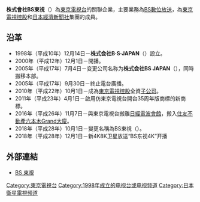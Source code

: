 {{Expand Japanese|time=2020-12-29}}
{{Infobox Company 
|company_name=株式會社BS東視<br /><small>（{{lang|ja|株式会社BSテレビ東京}}）</small>
|company_name_en=BS TV TOKYO Corporation
|company_logo=File:BS TV Tokyo_logo.png
|company_type=
|company_slogan=
|market_information=
|abbreviated_name=BS TV TOKYO、BSJ
|foundation=1998年12月14日
|location=[[日本|日本]][[東京都|東京都]][[港區_(東京都)|港區]][[六本木|六本木]]3丁目2番1號<br />[[住友不動產六本木Grand大廈|住友不動產六本木Grand大廈]]
|zip_code=[[〒|〒]]106-8107
|area_served=
|telephone_no=+81 3-6635-0700
|key_people=取締役會長：小孫茂<br />代表取締役社長：石川一郎
|industry=媒體業
|products=
|services=[[衛星電視|BS數位放送]]
|capital=67億[[日圓|日圓]]（2016年3月31日）
|revenue=
|operating_income=
|profit=
|total_asset=
|net_asset=
|market_value=
|num_employees=61人（2016年3月31日）
|P/E ratio=
|earnings per share=
|Net asset value=
|accounting_period=
|parent=
|major_shareholder=[[東京電視控股|東京電視控股]] 100%
|divisions=
|subsid=
|homepage=http://www.bs-j.co.jp
|footnotes=
|width=}}

'''株式會社BS東視'''（{{lang|ja|株式会社BSテレビ東京}}）為[[東京電視台|東京電視台]]的關聯企業，主要業務為[[衛星電視|BS數位放送]]，為[[東京電視控股|東京電視控股]]和[[日本經濟新聞社|日本經濟新聞社]]集團的成員。

== 沿革 ==
*1998年（平成10年）12月14日－'''株式会社B·S·JAPAN'''（{{lang|ja|株式会社ビー・エス・ジャパン}}）設立。
*2000年（平成12年）12月1日－開播。
*2005年（平成17年）7月4日－变更公司名称为'''株式会社BS JAPAN'''（{{lang|ja|株式会社BSジャパン}}），同時搬移本部。
*2005年（平成17年）9月30日－終止電台廣播。
*2010年（平成22年）10月1日－成為[[東京電視控股|東京電視控股]]全資[[子公司|子公司]]。
*2011年（平成23年）4月1日－啟用仿東京電視台開台35周年版商標的新商標。
*2016年（平成26年）11月7日－與東京電視台搬離[[日經電波會館|日經電波會館]]，搬入[[住友不動產六本木Grand大廈|住友不動產六本木Grand大廈]]。
*2018年（平成28年）10月1日－變更名稱為BS東視（{{lang|ja|BSテレ東}}）。
*2018年（平成28年）12月1日－新4K8K卫星放送“BS东视4K”开播

== 外部連結 ==
*[http://www.bs-j.co.jp/ BS 東視]{{Wayback|url=http://www.bs-j.co.jp/ |date=20070806090755 }}

{{TXN}}
{{BS數位放送}}

[[Category:東京電視台|Category:東京電視台]]
[[Category:1998年成立的电视台或电视频道|Category:1998年成立的电视台或电视频道]]
[[Category:日本衛星電視頻道|Category:日本衛星電視頻道]]